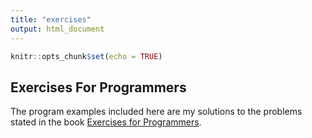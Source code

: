 ```yaml
---
title: "exercises"
output: html_document
---
```


```r
knitr::opts_chunk$set(echo = TRUE)
```

## Exercises For Programmers

The program examples included here are my solutions to the problems stated in the book [Exercises for Programmers](https://pragprog.com/book/bhwb/exercises-for-programmers).

